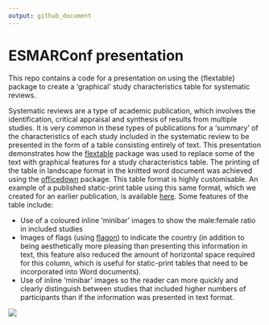 ```yaml
---
output: github_document
---
```


# ESMARConf presentation

This repo contains a code for a presentation on using the {flextable} package to create a 'graphical' study characteristics table for systematic reviews.

Systematic reviews are a type of academic publication, which involves the identification, critical appraisal and synthesis of results from multiple studies. It is very common in these types of publications for a 'summary' of the characteristics of each study included in the systematic review to be presented in the form of a table consisting entirely of text. This presentation demonstrates how the [flextable](https://davidgohel.github.io/flextable/articles/overview.html) package was used to replace some of the text with graphical features for a study characteristics table. The printing of the table in landscape format in the knitted word document was achieved using the [officedown](https://davidgohel.github.io/officedown/) package. This table format is highly customisable. An example of a published static-print table using this same format, which we created for an earlier publication, is available [here](https://rdcu.be/b4AoO). Some features of the table include:

- Use of a coloured inline 'minibar' images to show the male:female ratio in included studies
- Images of flags (using [flagon](https://coolbutuseless.github.io/2020/04/03/introducing-flagon-a-package-of-just-flag-images-in-png-and-svg-format/)) to indicate the country (in addition to being aesthetically more pleasing than presenting this information in text, this feature also reduced the amount of horizontal space required for this column, which is useful for static-print tables that need to be incorporated into Word documents).
- Use of inline 'minibar' images so the reader can more quickly and clearly distinguish between studies that included higher numbers of participants than if the information was presented in text format.

![](flextable_sr.png)

